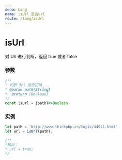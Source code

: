 ```yaml
---
menu: Lang
name: isUrl 是否Url
route: /lang/isUrl
---
```


# isUrl
对 Url 进行判断，返回 true 或者 false

### 参数

```typescript
/**
* 判断 Url 是否正确
* @param path{String}
*  @return {Boolean}
*/
const isUrl = (path)=>Boolean
```

### 实例

```javascript
let path = 'http://www.thinkphp.cn/topic/44921.html'
let url = isUrl(path);

/**
*输出：
* url = true;
*/

```